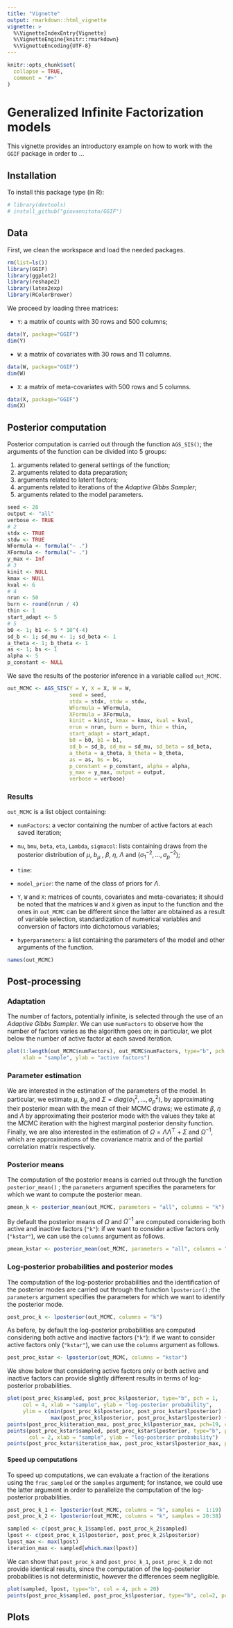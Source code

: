 ```yaml
---
title: "Vignette"
output: rmarkdown::html_vignette
vignette: >
  %\VignetteIndexEntry{Vignette}
  %\VignetteEngine{knitr::rmarkdown}
  %\VignetteEncoding{UTF-8}
---
```


```r
knitr::opts_chunk$set(
  collapse = TRUE,
  comment = "#>"
)
```

# Generalized Infinite Factorization models

This vignette provides an introductory example on how to work with the `GGIF` package in order to ...

## Installation

To install this package type (in R):
  
  ```r
# library(devtools)
# install_github("giovannitoto/GGIF")
```

## Data

First, we clean the workspace and load the needed packages.

```r
rm(list=ls())
library(GGIF)
library(ggplot2)
library(reshape2)
library(latex2exp)
library(RColorBrewer)
```

We proceed by loading three matrices:
  
  -   `Y`: a matrix of counts with 30 rows and 500 columns;

```r
data(Y, package="GGIF")
dim(Y)
```

-   `W`: a matrix of covariates with 30 rows and 11 columns.

```r
data(W, package="GGIF")
dim(W)
```

-   `X`: a matrix of meta-covariates with 500 rows and 5 columns.

```r
data(X, package="GGIF")
dim(X)
```

## Posterior computation

Posterior computation is carried out through the function `AGS_SIS()`; the arguments of the function can be divided into 5 groups:
  
  1.  arguments related to general settings of the function;
2.  arguments related to data preparation;
3.  arguments related to latent factors;
4.  arguments related to iterations of the *Adaptive Gibbs Sampler*;
5.  arguments related to the model parameters.

```r
seed <- 28
output <- "all"
verbose <- TRUE
# 2
stdx <- TRUE
stdw <- TRUE
WFormula <- formula("~ .")
XFormula <- formula("~ .")
y_max <- Inf
# 3
kinit <- NULL
kmax <- NULL
kval <- 6
# 4
nrun <- 50
burn <- round(nrun / 4)
thin <- 1
start_adapt <- 5
# 5
b0 <- 1; b1 <- 5 * 10^(-4)
sd_b <- 1; sd_mu <- 1; sd_beta <- 1
a_theta <- 1; b_theta <- 1
as <- 1; bs <- 1
alpha <- 5
p_constant <- NULL
```

We save the results of the posterior inference in a variable called `out_MCMC`.

```r
out_MCMC <- AGS_SIS(Y = Y, X = X, W = W,
                    seed = seed,
                    stdx = stdx, stdw = stdw,
                    WFormula = WFormula,
                    XFormula = XFormula,
                    kinit = kinit, kmax = kmax, kval = kval,
                    nrun = nrun, burn = burn, thin = thin,
                    start_adapt = start_adapt,
                    b0 = b0, b1 = b1,
                    sd_b = sd_b, sd_mu = sd_mu, sd_beta = sd_beta,
                    a_theta = a_theta, b_theta = b_theta,
                    as = as, bs = bs,
                    p_constant = p_constant, alpha = alpha,
                    y_max = y_max, output = output,
                    verbose = verbose)
```

### Results

`out_MCMC` is a list object containing:
  
  -   `numFactors`: a vector containing the number of active factors at each saved iteration;

-   `mu`, `bmu`, `beta`, `eta`, `Lambda`, `sigmacol`: lists containing draws from the posterior distribution of $\mu$, $b_{\mu}$ , $\beta$, $\eta$, $\Lambda$ and $(\sigma_1^{-2},\ldots,\sigma_p^{-2})$;

-   `time`:
  
  -   `model_prior`: the name of the class of priors for $\Lambda$.

-   `Y`, `W` and `X`: matrices of counts, covariates and meta-covariates; it should be noted that the matrices `W` and `X` given as input to the function and the ones in `out_MCMC` can be different since the latter are obtained as a result of variable selection, standardization of numerical variables and conversion of factors into dichotomous variables;

-   `hyperparameters`: a list containing the parameters of the model and other arguments of the function.

```r
names(out_MCMC)
```

## Post-processing

### Adaptation

The number of factors, potentially infinite, is selected through the use of an *Adaptive Gibbs Sampler*. We can use `numFactors` to observe how the number of factors varies as the algorithm goes on; in particular, we plot below the number of active factor at each saved iteration.

```r
plot(1:length(out_MCMC$numFactors), out_MCMC$numFactors, type="b", pch = 20,
     xlab = "sample", ylab = "active factors")
```

### Parameter estimation

We are interested in the estimation of the parameters of the model. In particular, we estimate $\mu$, $b_{\mu}$ and $\Sigma=diag(\sigma^2_1,\ldots,\sigma^2_p)$, by approximating their posterior mean with the mean of their MCMC draws; we estimate $\beta$, $\eta$ and $\Lambda$ by approximating their posterior mode with the values they take at the MCMC iteration with the highest marginal posterior density function. Finally, we are also interested in the estimation of $\Omega=\Lambda\Lambda^\top+\Sigma$ and $\Omega^{-1}$, which are approximations of the covariance matrix and of the partial correlation matrix respectively.

### Posterior means

The computation of the posterior means is carried out through the function `posterior_mean()` ; the `parameters` argument specifies the parameters for which we want to compute the posterior mean.

```r
pmean_k <- posterior_mean(out_MCMC, parameters = "all", columns = "k")
```

By default the posterior means of $\Omega$ and $\Omega^{-1}$ are computed considering both active and inactive factors (`"k"`): if we want to consider active factors only (`"kstar"`), we can use the `columns` argument as follows.

```r
pmean_kstar <- posterior_mean(out_MCMC, parameters = "all", columns = "kstar")
```

### Log-posterior probabilities and posterior modes

The computation of the log-posterior probabilities and the identification of the posterior modes are carried out through the function `lposterior();`the `parameters` argument specifies the parameters for which we want to identify the posterior mode.

```r
post_proc_k <- lposterior(out_MCMC, columns = "k")
```

As before, by default the log-posterior probabilities are computed considering both active and inactive factors (`"k"`): if we want to consider active factors only (`"kstar"`), we can use the `columns` argument as follows.

```r
post_proc_kstar <- lposterior(out_MCMC, columns = "kstar")
```

We show below that considering active factors only or both active and inactive factors can provide slightly different results in terms of log-posterior probabilities.

```r
plot(post_proc_k$sampled, post_proc_k$lposterior, type="b", pch = 1, 
     col = 4, xlab = "sample", ylab = "log-posterior probability",
     ylim = c(min(post_proc_k$lposterior, post_proc_kstar$lposterior) - 1000,
              max(post_proc_k$lposterior, post_proc_kstar$lposterior) + 1000))
points(post_proc_k$iteration_max, post_proc_k$lposterior_max, pch=19, col = 4)
points(post_proc_kstar$sampled, post_proc_kstar$lposterior, type="b", pch = 1,
       col = 2, xlab = "sample", ylab = "log-posterior probability")
points(post_proc_kstar$iteration_max, post_proc_kstar$lposterior_max, pch=19, col = 2)
```

#### Speed up computations

To speed up computations, we can evaluate a fraction of the iterations using the `frac_sampled` or the `samples` argument; for instance, we could use the latter argument in order to parallelize the computation of the log-posterior probabilities.

```r
post_proc_k_1 <- lposterior(out_MCMC, columns = "k", samples =  1:19)
post_proc_k_2 <- lposterior(out_MCMC, columns = "k", samples = 20:38)

sampled <- c(post_proc_k_1$sampled, post_proc_k_2$sampled)
lpost <- c(post_proc_k_1$lposterior, post_proc_k_2$lposterior)
lpost_max <- max(lpost)
iteration_max <- sampled[which.max(lpost)]
```

We can show that `post_proc_k` and `post_proc_k_1`, `post_proc_k_2` do not provide identical results, since the computation of the log-posterior probabilities is not deterministic, however the differences seem negligible.

```r
plot(sampled, lpost, type="b", col = 4, pch = 20)
points(post_proc_k$sampled, post_proc_k$lposterior, type="b", col=2, pch = 20)
```

## Plots
